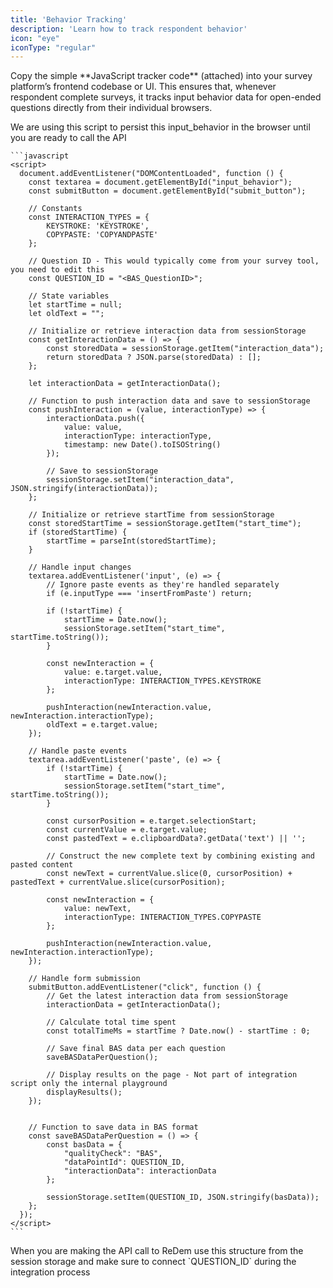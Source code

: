 ```yaml
---
title: 'Behavior Tracking'
description: 'Learn how to track respondent behavior'
icon: "eye"
iconType: "regular"
---
```


<Steps titleSize="h3">
  <Step title="Implementing a JavaScript Tracker for User Behavior Data">
    <p> Copy the simple **JavaScript tracker code** (attached) into your survey platform’s frontend codebase or UI. This ensures that, whenever respondent complete surveys, it tracks input behavior data for open-ended questions directly from their individual browsers. </p>
  </Step>
  <Step title="Integrate ReDem API into your workflow">
    <p>We are using this script to persist this input_behavior in the browser until you are ready to call the API</p>

    ```javascript
    <script>
      document.addEventListener("DOMContentLoaded", function () {
        const textarea = document.getElementById("input_behavior");
        const submitButton = document.getElementById("submit_button");
      
        // Constants
        const INTERACTION_TYPES = {
            KEYSTROKE: 'KEYSTROKE',
            COPYPASTE: 'COPYANDPASTE'
        };
      
        // Question ID - This would typically come from your survey tool, you need to edit this
        const QUESTION_ID = "<BAS_QuestionID>";
        
        // State variables
        let startTime = null;
        let oldText = "";
      
        // Initialize or retrieve interaction data from sessionStorage
        const getInteractionData = () => {
            const storedData = sessionStorage.getItem("interaction_data");
            return storedData ? JSON.parse(storedData) : [];
        };
      
        let interactionData = getInteractionData();
      
        // Function to push interaction data and save to sessionStorage
        const pushInteraction = (value, interactionType) => {
            interactionData.push({
                value: value,
                interactionType: interactionType,
                timestamp: new Date().toISOString()
            });
          
            // Save to sessionStorage
            sessionStorage.setItem("interaction_data", JSON.stringify(interactionData));
        };
      
        // Initialize or retrieve startTime from sessionStorage
        const storedStartTime = sessionStorage.getItem("start_time");
        if (storedStartTime) {
            startTime = parseInt(storedStartTime);
        }
      
        // Handle input changes
        textarea.addEventListener('input', (e) => {
            // Ignore paste events as they're handled separately
            if (e.inputType === 'insertFromPaste') return;
          
            if (!startTime) {
                startTime = Date.now();
                sessionStorage.setItem("start_time", startTime.toString());
            }
          
            const newInteraction = {
                value: e.target.value,
                interactionType: INTERACTION_TYPES.KEYSTROKE
            };
          
            pushInteraction(newInteraction.value, newInteraction.interactionType);
            oldText = e.target.value;
        });
      
        // Handle paste events
        textarea.addEventListener('paste', (e) => {
            if (!startTime) {
                startTime = Date.now();
                sessionStorage.setItem("start_time", startTime.toString());
            }
            
            const cursorPosition = e.target.selectionStart;
            const currentValue = e.target.value;
            const pastedText = e.clipboardData?.getData('text') || '';
            
            // Construct the new complete text by combining existing and pasted content
            const newText = currentValue.slice(0, cursorPosition) + pastedText + currentValue.slice(cursorPosition);
            
            const newInteraction = {
                value: newText,
                interactionType: INTERACTION_TYPES.COPYPASTE
            };
            
            pushInteraction(newInteraction.value, newInteraction.interactionType);
        });
      
        // Handle form submission
        submitButton.addEventListener("click", function () {
            // Get the latest interaction data from sessionStorage
            interactionData = getInteractionData();
          
            // Calculate total time spent
            const totalTimeMs = startTime ? Date.now() - startTime : 0;
          
            // Save final BAS data per each question
            saveBASDataPerQuestion();
          
            // Display results on the page - Not part of integration script only the internal playground
            displayResults();
        });


        // Function to save data in BAS format
        const saveBASDataPerQuestion = () => {
            const basData = {
                "qualityCheck": "BAS",
                "dataPointId": QUESTION_ID,
                "interactionData": interactionData
            };
          
            sessionStorage.setItem(QUESTION_ID, JSON.stringify(basData));
        };
      });
    </script>
    ```
  </Step>
  <Step title="Use API response to trigger your next step">
    <p>When you are making the API call to ReDem use this structure from the session storage and make sure to connect `QUESTION_ID` during the integration process</p>
  </Step>
</Steps>